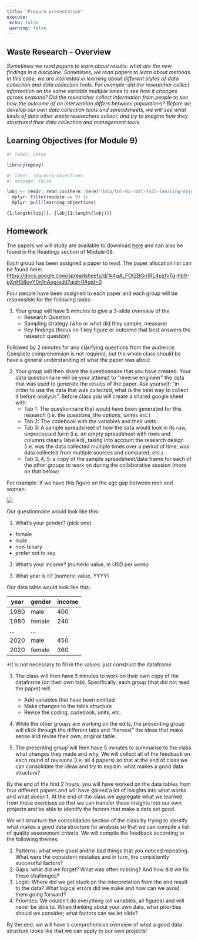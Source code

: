 ```yaml
---
title: "Prepare presentation"
execute: 
 echo: false
 warning: false
---
```


## Waste Research - Overview

*Sometimes we read papers to learn about results: what are the new findings in a discipline. Sometimes, we read papers to learn about methods. In this case, we are interested in learning about different styles of data collection and data collection tools. For example: did the researcher collect information on the same variable multiple times to see how it changes across seasons? Did the researcher collect information from people to see how the outcome of an intervention differs between populations? Before we develop our own data collection tools and spreadsheets, we will see what kinds of data other waste researchers collect, and try to imagine how they structured their data collection and management tools.*

## Learning Objectives (for Module 9)

```r
#| label: setup

library(epoxy)
```

```r
#| label: learning-objectives
#| message: false

lobj <- readr::read_csv(here::here("data/tbl-01-rbtl-fs25-learning-objectives.csv")) |> 
  dplyr::filter(module == 9) |>
  dplyr::pull(learning_objectives)

```

```epoxy
{1:length(lobj)}. {lobj[1:length(lobj)]}
```

## Homework

The papers we will study are available to download [here](https://drive.google.com/drive/folders/1Ngk-g-lgRiLcBGtJoksCFCh31H0k9UdO) and can also be found in the Readings section of Module 08.

Each group has been assigned a paper to read. The paper allocation list can be found here: <https://docs.google.com/spreadsheets/d/1k4qA_FOtZBGn1RL4pzfvTq-hb9-pXnH58oyY0n1nAog/edit?gid=0#gid=0>

[Four people]{.highlight-yellow} have been assigned to each paper and each group will be responsible for the following tasks:

1.  Your group will have 5 minutes to give a 3-slide overview of the
    -   Research Question
    -   Sampling strategy (who or what did they sample, measure)
    -   Key findings (focus on 1 key figure or outcome that best answers the research question)

Followed by 2 minutes for any clarifying questions from the audience. Complete comprehension is not required, but the whole class should be have a general understanding of what the paper was about

2.  Your group will then share the questionnaire that you have created. Your data questionnaire will be your attempt to “reverse engineer” the data that was used to generate the results of the paper. Ask yourself: “in order to use the data that was collected, what is the best way to collect it before analysis”. Before class you will create a shared google sheet with:
    -   Tab 1: The questionnaire that would have been generated for this research (i.e. the questions, the options, unites etc.) 
    -   Tab 2: The codebook with the variables and their units
    -   Tab 3: A sample spreadsheet of how the data would look in its raw, unprocessed form (i.e. an empty spreadsheet with rows and columns clearly labelled), taking into account the research design (i.e. was the data collected multiple times over a period of time; was data collected from multiple sources and compared, etc.)
    -   Tab 3, 4, 5: a copy of the sample spreadsheet/data frame for each of the other groups to work on during the collaborative session (more on that below)

[For example:]{.highlight-yellow} If we have this figure on the age gap between men and women:

![](agegap.png)

Our questionnaire would look like this:

1. What's your gender? (pick one)

- female
- male
- non-binary
- prefer not to say

2. What's your income? (numeric value, in USD per week)

3. What year is it? (numeric value, YYYY)

Our data table would look like this:

| **year** | **gender** | **income** |
|----------|------------|------------|
| 1980     | male       | 400        |
| 1980     | female     | 240        |
| …        | …          |            |
| 2020     | male       | 450        |
| 2020     | female     | 360        |

\*It is not necessary to fill in the values: just construct the dataframe

3.  The class will then have 5 minutes to work on their own copy of the dataframe (on their own tab). Specifically, each group (that did not read the paper) will
    -   Add variables that have been omitted
    -   Make changes to the table structure
    -   Revise the coding, codebook, units, etc.
    
4.  While the other groups are working on the edits, the presenting group will click through the different tabs and “harvest” the ideas that make sense and revise their own, original table.

5.  The presenting group will then have 5 minutes to summarise to the class what changes they made and why. We will collect all of the feedback on each round of revisions (i.e. all 4 papers) so that at the end of class we can consolidate the ideas and try to explain: what makes a good data structure?

By the end of the first 2 hours, you will have worked on the data tables from four different papers and will have gained a lot of insights into what works and what doesn’t. At the end of the class we aggregate what we learned from these exercises so that we can [transfer]{.highlight-yellow} these insights into our own projects and be able to identify the factors that make a data set good.

We will structure the consolidation section of the class by trying to identify what makes a good data structure for analysis so that we can compile a list of [quality assessment criteria]{.highlight-yellow}. We will compile the feedback according to the following themes:

1.  Patterns: what were good and/or bad things that you noticed repeating. What were the consistent mistakes and in turn, the consistently successful factors?
2.  Gaps: what did we forget? What was often missing? And how did we fix these challenges?
3.  Logic: Where did we get stuck on the interpretation from the end result to the data? What logical errors did we make and how can we avoid them going forward?
4.  Priorities: We couldn’t do everything (all variables, all figures) and will never be able to. When thinking about your own data, what priorities should we consider; what factors can we let slide?

By the end, we will have a comprehensive overview of what a good data structure looks like that we can apply to our own projects!
